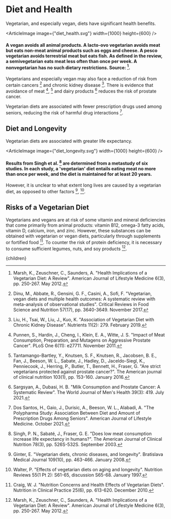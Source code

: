 


# Diet and Health
Vegetarian, and especially vegan, diets have significant health benefits.

<ArticleImage image={"diet_health.svg"} width={1000} height={600} />
#### A vegan avoids all animal products. A lacto-ovo vegetarian avoids meat but eats non-meat animal products such as eggs and cheese. A pesco vegetarian avoids terrestrial meat but eats fish. As defined in the review, a semivegetarian eats meat less often than once per week. A nonvegetarian has no such dietary restrictions. Source: [^6].

Vegetarians and especially vegan may also face a reduction of risk from certain cancers [^2] and chronic kidney disease [^5]. There is evidence that avoidance of meat [^7], [^10] and dairy products [^8] reduces the risk of prostate cancer.

Vegetarian diets are associated with fewer prescription drugs used among seniors, reducing the risk of harmful drug interactions [^3].

<RemoveMeatFromSchoolLunchesSolution />

## Diet and Longevity
Vegetarian diets are associated with greater life expectancy.

<ArticleImage image={"diet_longevity.svg"} width={1000} height={600} />
#### Results from Singh et al. [^9] are determined from a metastudy of six studies. In each study, a 'vegetarian' diet entails eating meat no more than once per week, and the diet is maintained for at least 20 years.

However, it is unclear to what extent long lives are caused by a vegetarian diet, as opposed to other factors [^4], [^11].

## Risks of a Vegetarian Diet
Vegetarians and vegans are at risk of some vitamin and mineral deficiencies that come primarily from animal products: vitamin B12, omega-3 fatty acids, vitamin D, calcium, iron, and zinc. However, these substances can be obtained with vegetarian or vegan diets, particularly through supplements or fortified food [^1]. To counter the risk of protein deficiency, it is necessary to consume sufficient legumes, nuts, and soy products [^6].

[^1]: Craig, W. J. "Nutrition Concerns and Health Effects of Vegetarian Diets". Nutrition in Clinical Practice 25(6), pp. 613-620. December 2010.

[^2]: Dinu, M., Abbate, R., Gensini, G. F., Casini, A., Sofi, F. "Vegetarian, vegan diets and multiple health outcomes: A systematic review with meta-analysis of observational studies". Critical Reviews in Food Science and Nutrition 57(17), pp. 3640-3649. November 2017.

[^3]: Dos Santos, H., Gaio, J., Durisic, A., Beeson, W. L., Alabadi, A. "The Polypharma Study: Association Between Diet and Amount of Prescription Drugs Among Seniors". American Journal of Lifestyle Medicine. October 2021.

[^4]: Ginter, E. "Vegetarian diets, chronic diseases, and longevity". Bratislava Medical Journal 109(10), pp. 463-466. January 2008.

[^5]: Liu, H., Tsai, W., Liu, J., Kuo, K. "Association of Vegetarian Diet with Chronic Kidney Disease". Nutrients 11(2): 279. February 2019.

[^6]: Marsh, K., Zeuschner, C., Saunders, A. "Health Implications of a Vegetarian Diet: A Review". American Journal of Lifestyle Medicine 6(3), pp. 250-267. May 2012.

[^7]: Punnen, S., Hardin, J., Cheng, I., Klein, E. A., Witte, J. S. "Impact of Meat Consumption, Preparation, and Mutagens on Aggressive Prostate Cancer". PLoS One 6(11): e27711. November 2011.

[^8]: Sargsyan, A., Dubasi, H. B. "Milk Consumption and Prostate Cancer: A Systematic Review". The World Journal of Men's Health 39(3): 419. July 2021.

[^9]: Singh, P. N., Sabaté, J., Fraser, G. E. "Does low meat consumption increase life expectancy in humans?". The American Journal of Clinical Nutrition 78(3), pp. 526S-532S. September 2003.

[^10]: Tantamango-Bartley, Y., Knutsen, S. F., Knutsen, R., Jacobsen, B. E., Fan, J., Beeson, W. L., Sabate, J., Hadley, D., Jaceldo-Siegl, K., Penniecook, J., Herring, P., Butler, T., Bennett, H., Fraser, G. "Are strict vegetarians protected against prostate cancer?". The American journal of clinical nutrition 103(1), pp. 153-160. January 2016.

[^11]: Walter, P. "Effects of vegetarian diets on aging and longevity". Nutrition Reviews 55(1 Pt 2): S61-65, discussion S65-68. January 1997.

  <Article 
    focusAreaUrl={focusAreaUrl} 
    hierarchy={hierarchy} 
    site={site}
  >
    {children}
  </Article>